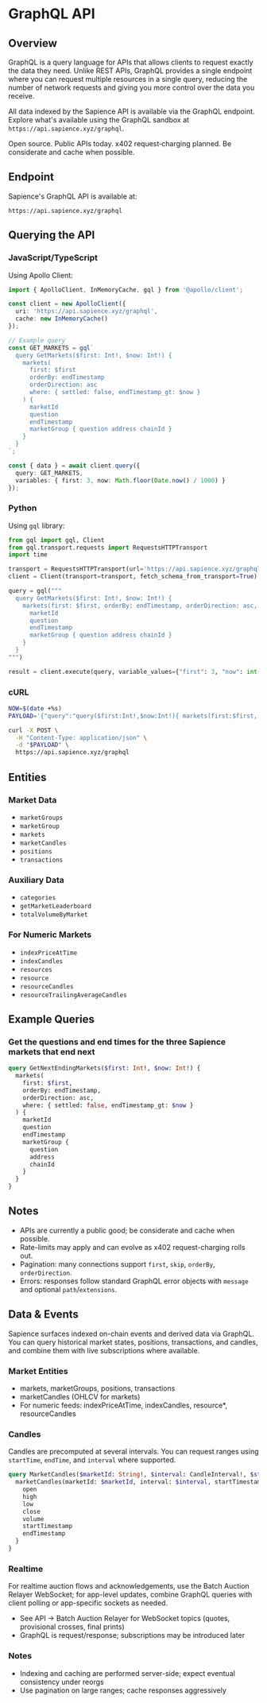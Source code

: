 # GraphQL API

## Overview

GraphQL is a query language for APIs that allows clients to request exactly the data they need. Unlike REST APIs, GraphQL provides a single endpoint where you can request multiple resources in a single query, reducing the number of network requests and giving you more control over the data you receive.

All data indexed by the Sapience API is available via the GraphQL endpoint. Explore what's available using the GraphQL sandbox at `https://api.sapience.xyz/graphql`.

<p style={{ color: 'var(--vocs-muted)' }}>
  Open source. Public APIs today. x402 request‑charging planned. Be considerate and cache when possible.
</p>

## Endpoint

Sapience's GraphQL API is available at:
```
https://api.sapience.xyz/graphql
```

## Querying the API

### JavaScript/TypeScript

Using Apollo Client:
```typescript
import { ApolloClient, InMemoryCache, gql } from '@apollo/client';

const client = new ApolloClient({
  uri: 'https://api.sapience.xyz/graphql',
  cache: new InMemoryCache()
});

// Example query
const GET_MARKETS = gql`
  query GetMarkets($first: Int!, $now: Int!) {
    markets(
      first: $first
      orderBy: endTimestamp
      orderDirection: asc
      where: { settled: false, endTimestamp_gt: $now }
    ) {
      marketId
      question
      endTimestamp
      marketGroup { question address chainId }
    }
  }
`;

const { data } = await client.query({
  query: GET_MARKETS,
  variables: { first: 3, now: Math.floor(Date.now() / 1000) }
});
```

### Python

Using `gql` library:
```python
from gql import gql, Client
from gql.transport.requests import RequestsHTTPTransport
import time

transport = RequestsHTTPTransport(url='https://api.sapience.xyz/graphql')
client = Client(transport=transport, fetch_schema_from_transport=True)

query = gql("""
  query GetMarkets($first: Int!, $now: Int!) {
    markets(first: $first, orderBy: endTimestamp, orderDirection: asc, where: { settled: false, endTimestamp_gt: $now }) {
      marketId
      question
      endTimestamp
      marketGroup { question address chainId }
    }
  }
""")

result = client.execute(query, variable_values={"first": 3, "now": int(time.time())})
```

### cURL

```bash
NOW=$(date +%s)
PAYLOAD='{"query":"query($first:Int!,$now:Int!){ markets(first:$first, orderBy:endTimestamp, orderDirection:asc, where:{settled:false, endTimestamp_gt:$now}){ marketId question endTimestamp marketGroup{ question address chainId } } }","variables":{"first":3,"now":'$NOW'}}'

curl -X POST \
  -H "Content-Type: application/json" \
  -d "$PAYLOAD" \
  https://api.sapience.xyz/graphql
```

## Entities

### Market Data
* `marketGroups`
* `marketGroup`
* `markets`
* `marketCandles`
* `positions`
* `transactions`

### Auxiliary Data
* `categories`
* `getMarketLeaderboard`
* `totalVolumeByMarket`

### For Numeric Markets
* `indexPriceAtTime`
* `indexCandles`
* `resources`
* `resource`
* `resourceCandles`
* `resourceTrailingAverageCandles`

## Example Queries

### Get the questions and end times for the three Sapience markets that end next

```graphql
query GetNextEndingMarkets($first: Int!, $now: Int!) {
  markets(
    first: $first,
    orderBy: endTimestamp,
    orderDirection: asc,
    where: { settled: false, endTimestamp_gt: $now }
  ) {
    marketId
    question
    endTimestamp
    marketGroup {
      question
      address
      chainId
    }
  }
}
```

## Notes
- APIs are currently a public good; be considerate and cache when possible.
- Rate-limits may apply and can evolve as x402 request-charging rolls out.
 - Pagination: many connections support `first`, `skip`, `orderBy`, `orderDirection`.
 - Errors: responses follow standard GraphQL error objects with `message` and optional `path`/`extensions`.

## Data & Events

Sapience surfaces indexed on-chain events and derived data via GraphQL. You can query historical market states, positions, transactions, and candles, and combine them with live subscriptions where available.

### Market Entities
- markets, marketGroups, positions, transactions
- marketCandles (OHLCV for markets)
- For numeric feeds: indexPriceAtTime, indexCandles, resource*, resourceCandles

### Candles
Candles are precomputed at several intervals. You can request ranges using `startTime`, `endTime`, and `interval` where supported.

```graphql
query MarketCandles($marketId: String!, $interval: CandleInterval!, $start: Int!, $end: Int!) {
  marketCandles(marketId: $marketId, interval: $interval, startTimestamp: $start, endTimestamp: $end) {
    open
    high
    low
    close
    volume
    startTimestamp
    endTimestamp
  }
}
```

### Realtime
For realtime auction flows and acknowledgements, use the Batch Auction Relayer WebSocket; for app-level updates, combine GraphQL queries with client polling or app-specific sockets as needed.

- See API → Batch Auction Relayer for WebSocket topics (quotes, provisional crosses, final prints)
- GraphQL is request/response; subscriptions may be introduced later

### Notes
- Indexing and caching are performed server-side; expect eventual consistency under reorgs
- Use pagination on large ranges; cache responses aggressively